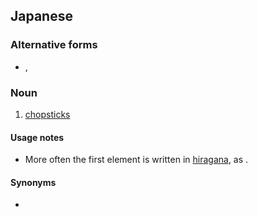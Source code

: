 ==Japanese==
{{ja-kanjitab|お|て|もと|yomi=kun}}

===Alternative forms===
* {{l|ja|お手許}}, {{l|ja|お手元}}

===Noun===
{{ja-noun|おてもと}}

# [[chopsticks]]

====Usage notes====
* More often the first element is written in [[hiragana]], as {{m|ja|お手許}}.

====Synonyms====
* {{m|ja|箸||tr=hashi}}